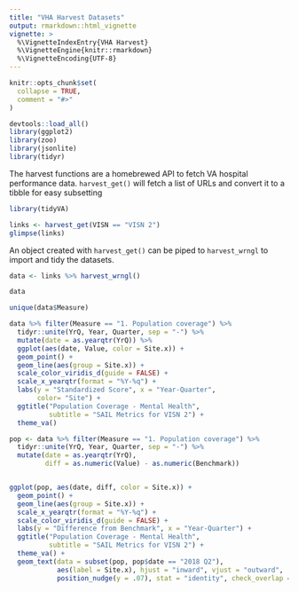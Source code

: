 ```yaml
---
title: "VHA Harvest Datasets"
output: rmarkdown::html_vignette
vignette: >
  %\VignetteIndexEntry{VHA Harvest}
  %\VignetteEngine{knitr::rmarkdown}
  %\VignetteEncoding{UTF-8}
---
```


```r
knitr::opts_chunk$set(
  collapse = TRUE,
  comment = "#>"
)

devtools::load_all()
library(ggplot2)
library(zoo)
library(jsonlite)
library(tidyr)
```


The harvest functions are a homebrewed API to fetch VA hospital performance data.  `harvest_get()` will fetch a list of URLs and convert it to a tibble for easy subsetting

```r
library(tidyVA)

links <- harvest_get(VISN == "VISN 2")
glimpse(links)

```

An object created with `harvest_get()` can be piped to `harvest_wrngl` to import and tidy the datasets.

```r
data <- links %>% harvest_wrngl()

data
```



```r
unique(data$Measure)

```

```r

data %>% filter(Measure == "1. Population coverage") %>%
  tidyr::unite(YrQ, Year, Quarter, sep = "-") %>%
  mutate(date = as.yearqtr(YrQ)) %>%
  ggplot(aes(date, Value, color = Site.x)) +
  geom_point() +
  geom_line(aes(group = Site.x)) +
  scale_color_viridis_d(guide = FALSE) +
  scale_x_yearqtr(format = "%Y-%q") +
  labs(y = "Standardized Score", x = "Year-Quarter",
       color= "Site") +
  ggtitle("Population Coverage - Mental Health",
          subtitle = "SAIL Metrics for VISN 2") +
  theme_va()
```



```r

pop <- data %>% filter(Measure == "1. Population coverage") %>%
  tidyr::unite(YrQ, Year, Quarter, sep = "-") %>%
  mutate(date = as.yearqtr(YrQ),
         diff = as.numeric(Value) - as.numeric(Benchmark))


ggplot(pop, aes(date, diff, color = Site.x)) +
  geom_point() +
  geom_line(aes(group = Site.x)) +
  scale_x_yearqtr(format = "%Y-%q") +
  scale_color_viridis_d(guide = FALSE) +
  labs(y = "Difference from Benchmark", x = "Year-Quarter") +
  ggtitle("Population Coverage - Mental Health",
          subtitle = "SAIL Metrics for VISN 2") +
  theme_va() +
  geom_text(data = subset(pop, pop$date == "2018 Q2"),
            aes(label = Site.x), hjust = "inward", vjust = "outward",
            position_nudge(y = .07), stat = "identity", check_overlap = TRUE)

``` 

